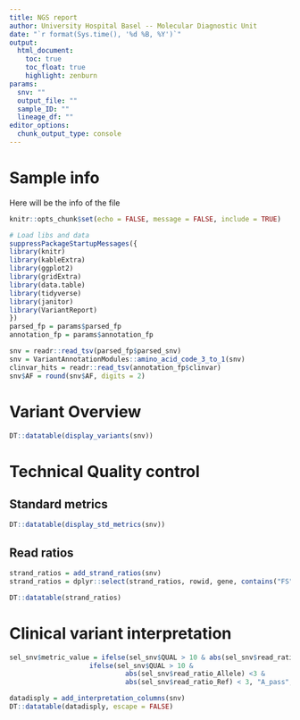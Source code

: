 ```yaml
---
title: NGS report
author: University Hospital Basel -- Molecular Diagnostic Unit
date: "`r format(Sys.time(), '%d %B, %Y')`"
output:
  html_document:
    toc: true
    toc_float: true
    highlight: zenburn
params:
  snv: ""
  output_file: ""
  sample_ID: ""
  lineage_df: ""
editor_options: 
  chunk_output_type: console
---
```


# Sample info

Here will be the info of the file

```r
knitr::opts_chunk$set(echo = FALSE, message = FALSE, include = TRUE)

# Load libs and data
suppressPackageStartupMessages({
library(knitr)
library(kableExtra)
library(ggplot2)
library(gridExtra)
library(data.table)
library(tidyverse)
library(janitor)
library(VariantReport)
})
parsed_fp = params$parsed_fp
annotation_fp = params$annotation_fp


```



```r
snv = readr::read_tsv(parsed_fp$parsed_snv)
snv = VariantAnnotationModules::amino_acid_code_3_to_1(snv)
clinvar_hits = readr::read_tsv(annotation_fp$clinvar)
snv$AF = round(snv$AF, digits = 2)
```

# Variant Overview 

```r
DT::datatable(display_variants(snv))
```

# Technical Quality control

## Standard metrics
```r
DT::datatable(display_std_metrics(snv))
```

## Read ratios

```r
strand_ratios = add_strand_ratios(snv)
strand_ratios = dplyr::select(strand_ratios, rowid, gene, contains("FS"), contains("ratio"))
```

```r
DT::datatable(strand_ratios)
```

# Clinical variant interpretation

```r
sel_snv$metric_value = ifelse(sel_snv$QUAL > 10 & abs(sel_snv$read_ratio_Allele) > 1 &abs(sel_snv$read_ratio_Allele) <3, "B_warning",
                    ifelse(sel_snv$QUAL > 10 &
                             abs(sel_snv$read_ratio_Allele) <3 &
                             abs(sel_snv$read_ratio_Ref) < 3, "A_pass","C_fail"))
```

```r
datadisply = add_interpretation_columns(snv)
DT::datatable(datadisply, escape = FALSE)
```
